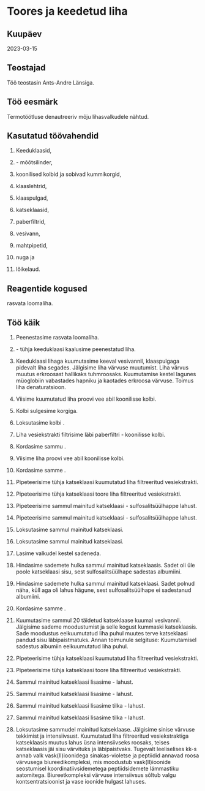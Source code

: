 # Toores ja keedetud liha

## Kuupäev

2023-03-15

## Teostajad

Töö teostasin Ants-Andre Länsiga.

## Töö eesmärk

Termotöötluse denautreeriv mõju lihasvalkudele nähtud.

## Kasutatud töövahendid

1. Keeduklaasid,

2. \num{100}-\unit{\ml} mõõtsilinder,

3. koonilised kolbid ja sobivad kummikorgid,

4. klaaslehtrid,

5. klaaspulgad,

6. katseklaasid,

7. paberfiltrid,

8. vesivann,

9. mahtpipetid,

10. nuga ja

11. lõikelaud.

## Reagentide kogused

\qtyrange{15}{20}{\g} rasvata loomaliha.

## Töö käik

1. Peenestasime rasvata loomaliha.

2. \num{100}-\unit{\ml} tühja keeduklaasi kaalusime \qty{5}{\g} peenestatud liha.

3. Keeduklaasi lihaga kuumutasime \qty{10}{\min} keeval vesivannil, klaaspulgaga pidevalt liha segades. Jälgisime liha värvuse muutumist. Liha värvus muutus erkroosast hallikaks tuhmroosaks. Kuumutamise kestel lagunes müoglobiin vabastades hapniku ja kaotades erkroosa värvuse. Toimus liha denaturatsioon.

4. Viisime kuumutatud liha proovi \qty{50}{\ml} vee abil koonilisse kolbi.

5. Kolbi sulgesime korgiga.

6. Loksutasime kolbi \qty{10}{\min}.

7. Liha vesiekstrakti filtrisime läbi paberfiltri \num{100}-\unit{\ml} koonilisse kolbi.

8. Kordasime sammu \num{2}.

9. Viisime liha proovi \qty{50}{\ml} vee abil koonilisse kolbi.

10. Kordasime samme \numrange{5}{7}.

11. Pipeteerisime tühja katseklaasi \qty{5}{\ml} kuumutatud liha filtreeritud vesiekstrakti.

12. Pipeteerisime tühja katseklaasi \qty{5}{\ml} toore liha filtreeritud vesiekstrakti.

13. Pipeteerisime sammul \num{11} mainitud katseklaasi \qty{1}{\ml} \num{20}-\unit{\percent} sulfosalitsüülhappe lahust.

14. Pipeteerisime sammul \num{12} mainitud katseklaasi \qty{1}{\ml} \num{20}-\unit{\percent} sulfosalitsüülhappe lahust.

15. Loksutasime sammul \num{11} mainitud katseklaasi.

16. Loksutasime sammul \num{12} mainitud katseklaasi.

17. Lasime valkudel \qty{10}{\min} kestel sadeneda.

18. Hindasime sademete hulka sammul \num{11} mainitud katseklaasis. Sadet oli üle poole katseklaasi sisu, sest sulfosalitsüülhape sadestas albumiini.

19. Hindasime sademete hulka sammul \num{12} mainitud katseklaasi. Sadet polnud näha, küll aga oli lahus hägune, sest sulfosalitsüülhape ei sadestanud albumiini.

20. Kordasime samme \numrange{11}{12}.

21. Kuumutasime sammul 20 täidetud katseklaase kuumal vesivannil. Jälgisime sademe moodustumist ja selle kogust kummaski katseklaasis. Sade moodustus eelkuumutatud liha puhul muutes terve katseklaasi pandud sisu läbipaistmatuks. Annan toimunule selgituse: Kuumutamisel sadestus albumiin eelkuumutatud liha puhul.

22. Pipeteerisime tühja katseklaasi \qty{2}{\ml} kuumutatud liha filtreeritud vesiekstrakti.

23. Pipeteerisime tühja katseklaasi \qty{2}{\ml} toore liha filtreeritud vesiekstrakti.

24. Sammul \num{22} mainitud katseklaasi lisasime \qty{2}{\ml} \num{30}-\unit{\percent} \ce{NaOH} lahust.

25. Sammul \num{23} mainitud katseklaasi lisasime \qty{2}{\ml} \num{30}-\unit{\percent} \ce{NaOH} lahust.

26. Sammul \num{22} mainitud katseklaasi lisasime \numrange{1}{2} tilka \num{2}-\unit{\percent} \ce{CuSO4} lahust.

27. Sammul \num{23} mainitud katseklaasi lisasime \numrange{1}{2} tilka \num{2}-\unit{\percent} \ce{CuSO4} lahust.

28. Loksutasime sammudel \numrange{22}{23} mainitud katseklaase. Jälgisime sinise värvuse tekkimist ja intensiivsust. Kuumutatud liha filtreeritud vesiekstraktiga katseklaasis muutus lahus üsna intensiivseks roosaks, teises katseklaasis jäi sisu värvituks ja läbipaistvaks. Tugevalt leeliselises kk-s annab valk
vask(II)ioonidega sinakas-violetse ja peptiidid annavad roosa värvusega biureedikompleksi, mis
moodustub vask(II)ioonide seostumisel koordinatiivsidemetega
peptiidsidemete lämmastiku aatomitega. Biureetkompleksi
värvuse
intensiivsus
sõltub
valgu
kontsentratsioonist ja vase ioonide hulgast lahuses.
